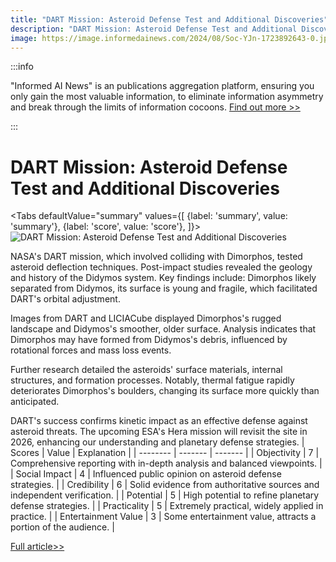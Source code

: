 ```yaml
---
title: "DART Mission: Asteroid Defense Test and Additional Discoveries"
description: "DART Mission: Asteroid Defense Test and Additional Discoveries"
image: https://image.informedainews.com/2024/08/Soc-YJn-1723892643-0.jpg
---
```



:::info

"Informed AI News" is an publications aggregation platform, ensuring you only gain the most valuable information, to eliminate information asymmetry and break through the limits of information cocoons.  [Find out more >>](/)

:::

# DART Mission: Asteroid Defense Test and Additional Discoveries


<Tabs
	defaultValue="summary"
	values={[
	{label: 'summary', value: 'summary'},
	{label: 'score', value: 'score'},
]}>
<TabItem value="summary">
<img
  src="https://image.informedainews.com/2024/08/Soc-YJn-1723892643-0.jpg"
  alt="DART Mission: Asteroid Defense Test and Additional Discoveries"
/>



NASA's DART mission, which involved colliding with Dimorphos, tested asteroid deflection techniques. Post-impact studies revealed the geology and history of the Didymos system. Key findings include: Dimorphos likely separated from Didymos, its surface is young and fragile, which facilitated DART's orbital adjustment.

Images from DART and LICIACube displayed Dimorphos's rugged landscape and Didymos's smoother, older surface. Analysis indicates that Dimorphos may have formed from Didymos's debris, influenced by rotational forces and mass loss events.

Further research detailed the asteroids' surface materials, internal structures, and formation processes. Notably, thermal fatigue rapidly deteriorates Dimorphos's boulders, changing its surface more quickly than anticipated.

DART's success confirms kinetic impact as an effective defense against asteroid threats. The upcoming ESA's Hera mission will revisit the site in 2026, enhancing our understanding and planetary defense strategies.
</TabItem>
<TabItem value="score">
	| Scores     | Value   | Explanation |
	| -------- | ------- | ------- |
	| Objectivity  | 7    | Comprehensive reporting with in-depth analysis and balanced viewpoints.    |
	| Social Impact | 4     | Influenced public opinion on asteroid defense strategies.    |
	| Credibility    | 6    | Solid evidence from authoritative sources and independent verification.    |
	| Potential    | 5    | High potential to refine planetary defense strategies.    |
	| Practicality    | 5    | Extremely practical, widely applied in practice.    |
	| Entertainment Value    | 3    | Some entertainment value, attracts a portion of the audience.    |
</TabItem>
</Tabs>

[Full article>>](https://www.cnbeta.com.tw/articles/science/1442528.htm)
